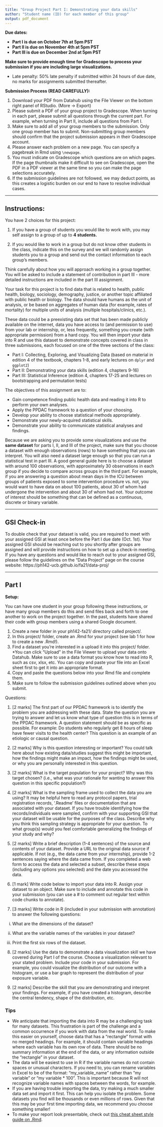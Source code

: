 ```yaml
---
title: "Group Project Part I: Demonstrating your data skills"
author: "Student name (ID) for each member of this group"
output: pdf_document
---
```


**Due dates:** 

- **Part I is due on October 7th at 5pm PST**
- **Part II is due on November 4th at 5pm PST**
- **Part III is due on December 2nd at 5pm PST**

**Make sure to provide enough time for Gradescope to process your submission if you are including large visualizations.**

* Late penalty: 50% late penalty if submitted within 24 hours of due date, no 
marks for assignments submitted thereafter.

**Submission Process (READ CAREFULLY):**

1. Download your PDF from Datahub using the File Viewer on the bottom right panel of RStudio. (More -> Export) 
2. Please submit a PDF of your group project to Gradescope. When turning in each part, please submit all questions through the current part. For example, when turning in Part II, include all questions from Part I. 
3. Make sure to add all of your group members to the submission. Only one group member has to submit. Non-submitting group members should confirm that the project submission appears in their Gradescope account. 
4. Please answer each problem on a new page. You can specify a pagebreak in Rmd using `\newpage`.
5. You must indicate on Gradescope which questions are on which pages. If the page thumbnails make it difficult to see on Gradescope, open the PDF in a PDF viewer at the same time so you can make the page selections accurately.
6. If the submission guidelines are not followed, we may deduct points, as this creates a logistic burden on our end to have to resolve individual cases.

------- 

## Instructions:

You have 2 choices for this project:  

1) If you have a group of students you would like to work with, you may self assign to a group of up to **4 students.**

2) If you would like to work in a group but do not know other students in the class, indicate this on the survey and we will randomly assign students you to a group and send out the contact information to each group’s members.  

Think carefully about how you will approach working in a group together. You will be asked to include a statement of contribution in part III - more detailed instructions are included in the part III assignment. 

Your task for this project is to find data that is related to health, public health, biology, sociology, demography, justice, or another topic affiliated with public health or biology. The data should have humans as the unit of analysis, or be based on aggregates of human data (for example, rates of mortality) for multiple units of analysis (multiple hospitals/clinics, etc.). 

These data could be a preexisting data set that has been made publicly available on the internet, data you have access to (and permission to use) from your lab or internship, or, less frequently, something you create (with appropriate permission) from a hard copy. You will then import your data into R and use this dataset to demonstrate concepts covered in class in three submissions, each focused on one of the three sections of the class: 


* Part I: Collecting, Exploring, and Visualizing Data (based on material in edition 4 of the textbook, chapters 1-8, and early lectures on `dplyr` and `ggplot2`) 
* Part II: Demonstrating your data skills (edition 4, chapters 9-16)
* Part III: Statistical Inference (edition 4, chapters 17-25 and lectures on bootstrapping and permutation tests)


The objectives of this assignment are to:

* Gain competence finding public health data and reading it into R to perform your own analyses.
* Apply the PPDAC framework to a question of your choosing.
* Develop your ability to choose statistical methods appropriately.
* Demonstrate your newly-acquired statistical skills.
* Demonstrate your ability to communicate statistical analyses and findings.

Because we are asking you to provide some visualizations and use the **same dataset** for parts I, II, and III of the project, make sure that you choose a dataset with enough observations (rows) to have something that you can interpret. You will also need a dataset large enough so that you can run a statistical test in part III. A good general guide here is to choose a dataset with around 100 observations, with approximately 30 observations in each group if you decide to compare across groups in the third part. For example, if you are answering a question about mean days in the ICU between groups of patients exposed to some intervention procedure vs. not, you would want to have data on about 100 patients, about 30 of whom had undergone the intervention and about 30 of whom had not. Your outcome of interest should be something that can be defined as a continuous, discrete or binary variable.

------- 

## GSI Check-in 

To double check that your dataset is valid, you are required to meet with your assigned GSI at least once before the Part I due date (Oct. 1st). Your assigned GSI should be reaching out to you shortly after groups are assigned and will provide instructions on how to set up a check-in meeting. 
If you have any questions and would like to reach out to your assigned GSI, please follow the guidelines on the “Data Project” page on the course website: https://ph142-ucb.github.io/fa21/data-proj/ 

------- 
\newpage

## Part I

**Setup:**

You can have one student in your group following these instructions, or have many 
group members do this and send files back and forth to one another to work on the 
project together. In the past, students have shared their code with group members
using a shared Google document.

1. Create a new folder in your ph142-fa21/ directory called project/.
2. In this project/ folder, create an .Rmd for your project (see lab 1 for how to create a new .Rmd!).
3. Find a dataset you’re interested in a upload it into this project/ folder. *You can click “Upload” in
the File Viewer to upload your data onto Datahub. Make sure to use a data format you know how to
read into R, such as csv, xlsx, etc. You can copy and paste your file into an Excel sheet first to get it into an appropriate format.
4. Copy and paste the questions below into your Rmd file and complete them. 
5. Make sure to follow the submission guidelines outlined above when you submit.

Questions:

1. [2 marks] The first part of our PPDAC framework is to identify the problem you are addressing with these data. State the question you are trying to answer and let us know what type of question this is in terms of the PPDAC framework. A question statement should be as specific as possible. For example: Do students who regularly get 8 hours of sleep have fewer visits to the health center? This question is an example of an etiologic or causal question. 

2. [2 marks] Why is this question interesting or important? You could talk here about how existing data/studies suggest this might be important, how the findings might make an impact, how the findings might be used, or why you are personally interested in this question. 

3. [2 marks] What is the target population for your project? Why was this target chosen? (i.e., what was your rationale for wanting to answer this question in this specific population?)

4. [2 marks] What is the sampling frame used to collect the data you are using? It may be helpful here to read any protocol papers, trial registration records, ‘.Readme’ files or documentation that are associated with your dataset. If you have trouble identifying how the records/individuals were sampled, confirm with your supporting GSI that your dataset will be usable for the purposes of the class. Describe why you think this sampling strategy is appropriate for your question. To what group(s) would you feel comfortable generalizing the findings of your study and why? 

5. [2 marks] Write a brief description (1-4 sentences) of the source and contents of your dataset. Provide a URL to the original data source if applicable. If not (e.g., the data came from your internship), provide 1-2 sentences saying where the data came from. If you completed a web form to access the data and selected a subset, describe these steps (including any options you selected) and the date you accessed the data.  

6. [1 mark] Write code below to import your data into R. Assign your dataset to an object. Make sure to include and annotate this code in your submission (you can use a # to comment out regular text within code chunks to annotate).  

7. [3 marks] Write code in R (included in your submission with annotation) to answer the following questions:

i) What are the dimensions of the dataset?

ii) What are the variable names of the variables in your dataset?

iii) Print the first six rows of the dataset.

8. [2 marks] Use the data to demonstrate a data visualization skill we have covered during Part I of the course. Choose a visualization relevant to your stated problem. Include your code in your submission. For example, you could visualize the distribution of our outcome with a histogram, or use a bar graph to represent the distribution of your exposure variable.  


9. [2 marks] Describe the skill that you are demonstrating  and interpret your findings. For example, if you have created a histogram, describe the central tendency, shape of the distribution, etc.  


### Tips

* We anticipate that importing the data into R may be a challenging task for many datasets. This frustration is part of the challenge and a common occurrence if you work with data from the real world. To make this easier on yourself, choose data that has a “rectangle” format with no merged headings. For example, it should contain variable headings where each variable has its own row of data. There should be no summary information at the end of the data, or any information outside the “rectangle” in your dataset. 
* The data will be easiest to use in R if the variable names do not contain spaces or unusual characters. If you need to, you can rename variables in Excel to be of the format: “my_variable_name” rather than “my variable” or “my variable * 100”. This is important because R will not recognize variable names with spaces between the words, for example.
* If you are having trouble importing the data, try making a much smaller data
set and import it first. This can help you isolate the problem. Some 
datasets you find will be thousands or even millions of rows. Given that this may
be your first time importing data, we recommend you choose something smaller!
* To make your report look presentable, check out [this cheat sheet style guide on .Rmd](https://rstudio.com/wp-content/uploads/2015/02/rmarkdown-cheatsheet.pdf).






